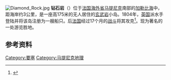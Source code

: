{{expand|time=2011-06-02T11:31:43+00:00}}
[[Image:Diamond_Rock.jpg|right]]
'''钻石岩'''（{{lang-fr|Rocher du Diamant}}）位于[[法国|法国]][[海外省|海外省]][[马提尼克|马提尼克]]南部的[[加勒比海|加勒比海]]中，距海岸约3公里，是一座高175米的无人居住的[[玄武岩|玄武岩]]小岛。1804年，[[英国|英国]]派水手登陆并将该岛注册为一艘船只。后[[法国|法国]]经过17个月的[[鑽石岩海戰|战斗]]将其攻克<ref>{{Cite web |url=http://www.planetware.com/le-diamant/diamond-rock-mtq-fwi-ldr.htm |title=www.planetware.com |access-date=2011-06-02 |archive-date=2008-11-23 |archive-url=https://web.archive.org/web/20081123011158/http://www.planetware.com/le-diamant/diamond-rock-mtq-fwi-ldr.htm |dead-url=no }}</ref>。现为著名的一处游览胜地。

==参考资料==
{{reflist}}

{{Coord|14|26|35|N|61|2|20|W|type:isle_region:FR_scale:30000|display=title}}

[[Category:要塞|Category:要塞]]
[[Category:马提尼克地理|Category:马提尼克地理]]